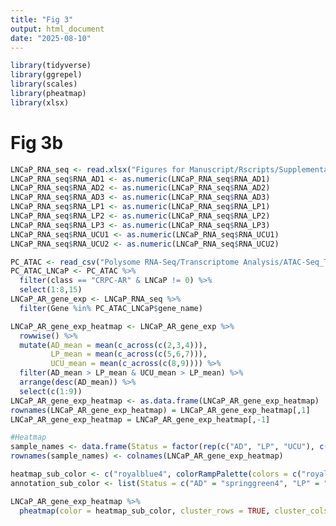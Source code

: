 ```yaml
---
title: "Fig 3"
output: html_document
date: "2025-08-10"
---
```


```r
library(tidyverse)
library(ggrepel)
library(scales)
library(pheatmap)
library(xlsx)
```
# Fig 3b
```r

LNCaP_RNA_seq <- read.xlsx("Figures for Manuscript/Rscripts/Supplementary_Table_2.xlsx", sheetIndex = 1, header = TRUE)
LNCaP_RNA_seq$RNA_AD1 <- as.numeric(LNCaP_RNA_seq$RNA_AD1)
LNCaP_RNA_seq$RNA_AD2 <- as.numeric(LNCaP_RNA_seq$RNA_AD2)
LNCaP_RNA_seq$RNA_AD3 <- as.numeric(LNCaP_RNA_seq$RNA_AD3)
LNCaP_RNA_seq$RNA_LP1 <- as.numeric(LNCaP_RNA_seq$RNA_LP1)
LNCaP_RNA_seq$RNA_LP2 <- as.numeric(LNCaP_RNA_seq$RNA_LP2)
LNCaP_RNA_seq$RNA_LP3 <- as.numeric(LNCaP_RNA_seq$RNA_LP3)
LNCaP_RNA_seq$RNA_UCU1 <- as.numeric(LNCaP_RNA_seq$RNA_UCU1)
LNCaP_RNA_seq$RNA_UCU2 <- as.numeric(LNCaP_RNA_seq$RNA_UCU2)

PC_ATAC <- read_csv("Polysome RNA-Seq/Transcriptome Analysis/ATAC-Seq_Tang_et_al.csv")
PC_ATAC_LNCaP <- PC_ATAC %>%
  filter(class == "CRPC-AR" & LNCaP != 0) %>%
  select(1:8,15)
LNCaP_AR_gene_exp <- LNCaP_RNA_seq %>%
  filter(Gene %in% PC_ATAC_LNCaP$gene_name)

LNCaP_AR_gene_exp_heatmap <- LNCaP_AR_gene_exp %>%
  rowwise() %>%
  mutate(AD_mean = mean(c_across(c(2,3,4))),
         LP_mean = mean(c_across(c(5,6,7))),
         UCU_mean = mean(c_across(c(8,9)))) %>%
  filter(AD_mean > LP_mean & UCU_mean > LP_mean) %>%
  arrange(desc(AD_mean)) %>%
  select(c(1:9))
LNCaP_AR_gene_exp_heatmap <- as.data.frame(LNCaP_AR_gene_exp_heatmap)
rownames(LNCaP_AR_gene_exp_heatmap) = LNCaP_AR_gene_exp_heatmap[,1]
LNCaP_AR_gene_exp_heatmap = LNCaP_AR_gene_exp_heatmap[,-1]

#Heatmap
sample_names <- data.frame(Status = factor(rep(c("AD", "LP", "UCU"), c(3,3,2))))
rownames(sample_names) <- colnames(LNCaP_AR_gene_exp_heatmap)

heatmap_sub_color <- c("royalblue4", colorRampPalette(colors = c("royalblue3", "white", "firebrick3"))(50), "firebrick4")
annotation_sub_color <- list(Status = c("AD" = "springgreen4", "LP" = "#f0e442", "UCU" = "darkorchid4"))

LNCaP_AR_gene_exp_heatmap %>%
  pheatmap(color = heatmap_sub_color, cluster_rows = TRUE, cluster_cols = FALSE, show_rownames = TRUE, show_colnames = FALSE, scale = "row", annotation_col = sample_names, annotation_colors = annotation_sub_color, gaps_col = c(3,6,8))
```
